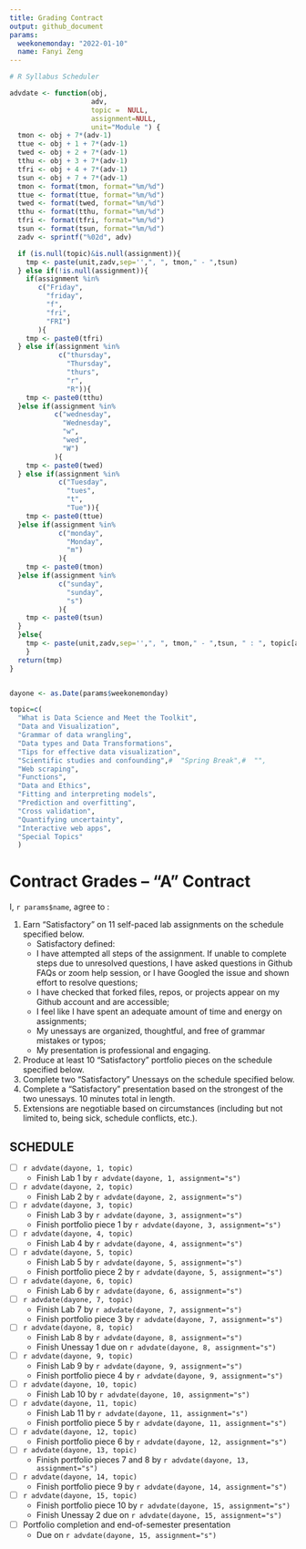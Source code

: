 ---
title: Grading Contract
output: github_document
params:
  weekonemonday: "2022-01-10"
  name: Fanyi Zeng
---

```{r setup, include=FALSE}

# R Syllabus Scheduler

advdate <- function(obj,
                    adv,
                    topic =  NULL,
                    assignment=NULL,
                    unit="Module ") {
  tmon <- obj + 7*(adv-1)
  ttue <- obj + 1 + 7*(adv-1)
  twed <- obj + 2 + 7*(adv-1)
  tthu <- obj + 3 + 7*(adv-1)
  tfri <- obj + 4 + 7*(adv-1)
  tsun <- obj + 7 + 7*(adv-1)
  tmon <- format(tmon, format="%m/%d")
  ttue <- format(ttue, format="%m/%d")
  twed <- format(twed, format="%m/%d")
  tthu <- format(tthu, format="%m/%d")
  tfri <- format(tfri, format="%m/%d")
  tsun <- format(tsun, format="%m/%d")
  zadv <- sprintf("%02d", adv)

  if (is.null(topic)&is.null(assignment)){
    tmp <- paste(unit,zadv,sep='',", ", tmon," - ",tsun)
  } else if(!is.null(assignment)){
    if(assignment %in%
       c("Friday",
         "friday",
         "f",
         "fri",
         "FRI")
       ){
    tmp <- paste0(tfri)
  } else if(assignment %in%
            c("thursday",
              "Thursday",
              "thurs",
              "r",
              "R")){
    tmp <- paste0(tthu)
  }else if(assignment %in%
           c("wednesday",
             "Wednesday",
             "w",
             "wed",
             "W")
           ){
    tmp <- paste0(twed)
  } else if(assignment %in%
            c("Tuesday",
              "tues",
              "t",
              "Tue")){
    tmp <- paste0(ttue)
  }else if(assignment %in%
            c("monday",
              "Monday",
              "m")
            ){
    tmp <- paste0(tmon)
  }else if(assignment %in%
            c("sunday",
              "sunday",
              "s")
            ){
    tmp <- paste0(tsun)
  }
  }else{
    tmp <- paste(unit,zadv,sep='',", ", tmon," - ",tsun, " : ", topic[adv])
    }
  return(tmp)
}


dayone <- as.Date(params$weekonemonday)

topic=c(
  "What is Data Science and Meet the Toolkit", 
  "Data and Visualization",
  "Grammar of data wrangling",
  "Data types and Data Transformations",
  "Tips for effective data visualization",
  "Scientific studies and confounding",#  "Spring Break",#  "",
  "Web scraping", 
  "Functions", 
  "Data and Ethics",
  "Fitting and interpreting models",
  "Prediction and overfitting", 
  "Cross validation", 
  "Quantifying uncertainty",
  "Interactive web apps",
  "Special Topics" 
  )

```

<!-- This contract is adapted from Annie Somerville's contract https://github.com/anniehsom -->



# Contract Grades – “A” Contract

I, `r params$name`, agree to :

1) Earn “Satisfactory” on 11 self-paced lab assignments on the schedule specified below.
	-  Satisfactory defined:
  	-  I have attempted all steps of the assignment. If unable to complete steps due to unresolved questions, I have asked questions in Github FAQs or zoom help session, or I have Googled the issue and shown effort to resolve questions;
  	-  I have checked that forked files, repos, or projects appear on my Github account and are accessible;
  	-  I feel like I have spent an adequate amount of time and energy on assignments; 
<!-- (tentatively defining “adequate” based on Lab 1 and previous experience with R: I will spend at least 30 minutes on labs and at least 1 hour on portfolio pieces); -->
  	-  My unessays are organized, thoughtful, and free of grammar mistakes or typos;
  	-  My presentation is professional and engaging.
2) Produce at least 10 “Satisfactory” portfolio pieces on the schedule specified below.
3) Complete two “Satisfactory” Unessays on the schedule specified below.
4) Complete a “Satisfactory” presentation based on the strongest of the two unessays. 10 minutes total in length.
5) Extensions are negotiable based on circumstances (including but not limited to, being sick, schedule conflicts, etc.).


## SCHEDULE
- [ ] `r advdate(dayone, 1, topic)`
  - Finish Lab 1 by `r advdate(dayone, 1, assignment="s")`
- [ ] `r advdate(dayone, 2, topic)`
  - Finish Lab 2 by `r advdate(dayone, 2, assignment="s")`
- [ ]  `r advdate(dayone, 3, topic)`
  - Finish Lab 3  by `r advdate(dayone, 3, assignment="s")`
  - Finish portfolio piece 1 by `r advdate(dayone, 3, assignment="s")`
- [ ] `r advdate(dayone, 4, topic)`
  - Finish Lab 4  by `r advdate(dayone, 4, assignment="s")`
- [ ] `r advdate(dayone, 5, topic)`
  - Finish Lab 5  by `r advdate(dayone, 5, assignment="s")`
  - Finish portfolio piece 2 by `r advdate(dayone, 5, assignment="s")`
- [ ] `r advdate(dayone, 6, topic)`
  - Finish Lab 6 by `r advdate(dayone, 6, assignment="s")`
- [ ] `r advdate(dayone, 7, topic)`
  - Finish Lab 7 by `r advdate(dayone, 7, assignment="s")`
  - Finish portfolio piece 3 by `r advdate(dayone, 7, assignment="s")`
- [ ] `r advdate(dayone, 8, topic)`
  - Finish Lab 8 by `r advdate(dayone, 8, assignment="s")`
  - Finish Unessay 1 due on `r advdate(dayone, 8, assignment="s")`
- [ ] `r advdate(dayone, 9, topic)`
  - Finish Lab 9 by `r advdate(dayone, 9, assignment="s")`
  - Finish  portfolio piece 4 by `r advdate(dayone, 9, assignment="s")`
- [ ] `r advdate(dayone, 10, topic)`
  - Finish Lab 10 by `r advdate(dayone, 10, assignment="s")`
- [ ] `r advdate(dayone, 11, topic)`
  - Finish Lab 11 by `r advdate(dayone, 11, assignment="s")`
  - Finish portfolio piece 5 by `r advdate(dayone, 11, assignment="s")`
- [ ] `r advdate(dayone, 12, topic)`
  - Finish portfolio piece 6 by `r advdate(dayone, 12, assignment="s")`
- [ ] `r advdate(dayone, 13, topic)`
  - Finish portfolio pieces 7 and 8 by `r advdate(dayone, 13, assignment="s")`
- [ ] `r advdate(dayone, 14, topic)`
  - Finish portfolio piece 9 by `r advdate(dayone, 14, assignment="s")`
- [ ] `r advdate(dayone, 15, topic)`
  - Finish portfolio piece 10 by `r advdate(dayone, 15, assignment="s")`
  - Finish Unessay 2 due on `r advdate(dayone, 15, assignment="s")`
- [ ] Portfolio completion and end-of-semester presentation
  - Due on `r advdate(dayone, 15, assignment="s")`